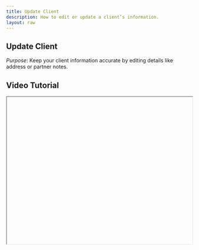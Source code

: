 ```yaml
---
title: Update Client
description: How to edit or update a client’s information.
layout: raw
---
```



<div className="mdx-content">

## Update Client



*Purpose*: Keep your client information accurate by editing details like address or partner notes.

## Video Tutorial



<iframe
  width="100%"
  height="400"
  title="Update client tutorial"
  allowFullScreen
  className="rounded-lg"
/>

---

## Steps:



➊ **From the Clients page**, locate the client whose information you want to update.

➋ On the right end of that client’s row, click the **three-dot (⋮) menu**.

➌ From the dropdown, select **“Edit”**.

➍ A panel will open where you can modify details such as:
- **Address**
- **Partner Notes**

➎ After making the desired changes, click the **“Update Client”** button at the bottom.

➏ A confirmation message will notify you that the update was successful.

➐ If you wish to cancel your changes, click the **“Cancel”** button at the top of the panel.

---

<div className="space-y-4 mt-6">

<div className="my-10 border-t border-gray-200" />

## More questions about this


</div>
<div className="space-y-4 mt-6">
  <details className="bg-white rounded-md p-4 border border-gray-300">
  <summary
    className="font-medium text-base text-gray-900"
    style={{
      backgroundColor: 'transparent',
      outline: 'none',
      cursor: 'pointer',
      userSelect: 'none',
      listStyle: 'none',
    }}
  >Will clients be notified when their profile is updated?</summary>
   <p className="mt-2 text-sm text-gray-700">
      No, updates to client profiles are internal and do not trigger notifications.
    </p>
  </details>

  <details className="bg-white rounded-md p-4 border border-gray-300">
  <summary
    className="font-medium text-base text-gray-900"
    style={{
      backgroundColor: 'transparent',
      outline: 'none',
      cursor: 'pointer',
      userSelect: 'none',
      listStyle: 'none',
    }}
  >What if I accidentally make the wrong changes?</summary>
    <p className="mt-2 text-sm text-gray-700">
      You can always reopen the Edit panel and correct the information as needed.
    </p>
  </details>
</div>
</div>

---

<div className="space-y-4 mt-6">

<div className="my-10 border-t border-gray-200" />

<div className="mdx-content mt-10">

Was this article helpful?

<div style={{ display: 'flex', gap: '1rem' }}>
  <button style={{ padding: '0.5rem', borderRadius: '9999px', backgroundColor: '#f0f0f0' }}>
    👍
  </button>
  <button style={{ padding: '0.5rem', borderRadius: '9999px', backgroundColor: '#f0f0f0' }}>
    👎
  </button>
</div>
</div>

---
</div>
